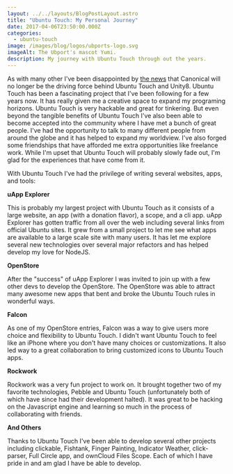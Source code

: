 ```yaml
---
layout: ../../layouts/BlogPostLayout.astro
title: "Ubuntu Touch: My Personal Journey"
date: 2017-04-06T23:50:00.000Z
categories:
  - ubuntu-touch
image: /images/blog/logos/ubports-logo.svg
imageAlt: The Ubport's mascot Yumi.
description: My journey with Ubuntu Touch through out the years.
---
```


As with many other I've been disappointed by [the news](https://canonical.com/blog/growing-ubuntu-for-cloud-and-iot-rather-than-phone-and-convergence)
that Canonical will no longer be the driving force behind Ubuntu Touch and Unity8.
Ubuntu Touch has been a fascinating project that I've been following for a few years
now. It has really given me a creative space to expand my programing horizons.
Ubuntu Touch is very hackable and great for tinkering. But even beyond the tangible
benefits of Ubuntu Touch I've also been able to become accepted into the community
where I have met a bunch of great people. I've had the opportunity to talk to
many different people from around the globe and it has helped to expand my worldview.
I've also forged some friendships that have afforded me extra opportunities like
freelance work. While I'm upset that Ubuntu Touch will probably slowly fade
out, I'm glad for the experiences that have come from it.

With Ubuntu Touch I've had the privilege of writing several websites, apps, and tools:

**uApp Explorer**

This is probably my largest project with Ubuntu Touch as it consists of a large
website, an app (with a donation flavor), a scope, and a cli app. uApp Explorer
has gotten traffic from all over the web including several links from official
Ubuntu sites. It grew from a small project to let me see what apps are available
to a large scale site with many users. It has let me explore several new technologies
over several major refactors and has helped develop my love for NodeJS.

**OpenStore**

After the "success" of uApp Explorer I was invited to join up with a few other devs
to develop the OpenStore. The OpenStore was able to attract many awesome new apps
that bent and broke the Ubuntu Touch rules in wonderful ways.

**Falcon**

As one of my OpenStore entries, Falcon was a way to give users more choice and
flexibility to Ubuntu Touch. I didn't want Ubuntu Touch to feel like an iPhone
where you don't have many choices or customizations. It also led way to a great
collaboration to bring customized icons to Ubuntu Touch apps.

**Rockwork**

Rockwork was a very fun project to work on. It brought together two of my favorite
technologies, Pebble and Ubuntu Touch (unfortunately both of which have since had
their development halted). It was great to be hacking on the Javascript engine
and learning so much in the process of collaborating with friends.

**And Others**

Thanks to Ubuntu Touch I've been able to develop several other projects including
clickable, Fishtank, Finger Painting, Indicator Weather, click-parser, Full Circle
app, and ownCloud Files Scope. Each of which I have pride in and am glad I have
be able to develop.

<RandomSupport />
